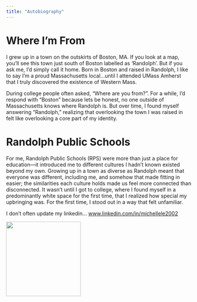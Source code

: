 ```yaml
---
title: "Autobiography"
---
```


# Where I'm From

I grew up in a town on the outskirts of Boston, MA. If you look at a map, you'll see this town just south of Boston labelled as 'Randolph'. But if you ask me, I'd simply call it home. Born in Boston and raised in Randolph, I like to say I'm a proud Massachusetts local...until I attended UMass Amherst that I truly discovered the existence of Western Mass.

During college people often asked, "Where are you from?". For a while, I'd respond with "Boston" because lets be honest, no one outside of Massachusetts knows where Randolph is. But over time, I found myself answering "Randolph," realizing that overlooking the town I was raised in felt like overlooking a core part of my identity.

# Randolph Public Schools

For me, Randolph Public Schools (RPS) were more than just a place for education—it introduced me to different cultures I hadn't known existed beyond my own. Growing up in a town as diverse as Randolph meant that everyone was different, including me, and somehow that made fitting in easier; the similarities each culture holds made us feel more connected than disconnected. It wasn't until I got to college, where I found myself in a predominantly white space for the first time, that I realized how special my upbringing was. For the first time, I stood out in a way that felt unfamiliar.

I don't often update my linkedin... [www.linkedin.com/in/michellele2002](https://www.linkedin.com/in/michellele2002/)

![](pictureevogen.jpg){width="203"}
